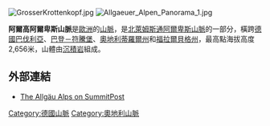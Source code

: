 [[Image:GrosserKrottenkopf.jpg|right]]
[[Image:Allgaeuer_Alpen_Panorama_1.jpg|thumb]]

'''阿爾高阿爾卑斯山脈'''是[[歐洲|歐洲]]的[[山脈|山脈]]，是[[北萊姆斯通阿爾卑斯山脈|北萊姆斯通阿爾卑斯山脈]]的一部分，橫跨[[德國|德國]][[巴伐利亞|巴伐利亞]]、[[巴登－符騰堡|巴登－符騰堡]]、[[奧地利|奧地利]][[蒂羅爾州|蒂羅爾州]]和[[福拉爾貝格州|福拉爾貝格州]]，最高點海拔高度2,656米，山體由[[沉積岩|沉積岩]]組成。

==外部連結==
*[https://web.archive.org/web/20090107145207/http://www.summitpost.org./area/range/154588/allg-u-alps.html The Allgäu Alps on SummitPost]

{{Germany-geo-stub}}
{{Austria-geo-stub}}
[[Category:德國山脈|Category:德國山脈]]
[[Category:奧地利山脈|Category:奧地利山脈]]